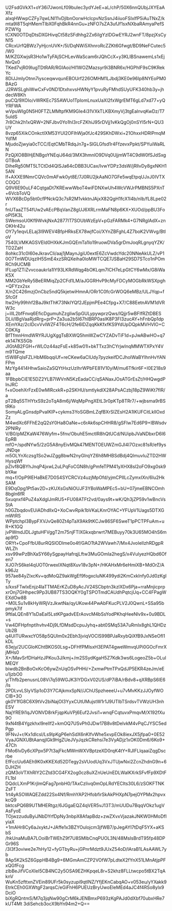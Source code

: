 U2FsdGVkX1+oY36i7JwonLf09buIec3ydYJeE+aL/chP/50X6nnQUbjJXYEaAXfz
alxqHWwpCZFy7qwLNl11vDjIbnOorwHclcpvNzSsnJ4iiuoFSIxlfP5iAuTNxZ/k
mta9l8T5qHMemTIbX0FqhBkR4nnGu+zNFO7sZA3ufJf1sxNXbaRAmyaPefSPZWYg
tCXN0OTDqDtsDXGHivqCt58zSFdhhg2Zx6iIgYzlDGwEYRJ2wnFT/8pzjXsCyN15
CRcxUrfQBWz7yHjcnUVK+/5l/DqNWi5XhnroRcZZKt6Gfwgt/BD9NeFCutec5/W0
M/KZGXwjsR3Ho1wTyFAjSCHLevWaScam6rJQhCcX+y3KLIBSnawemLs1xEjNvQx0
TKed7vjR09IugTDtRAR/RGIAoi/HI1WOZMazsyr9i3BNR6x/HGPhlF9sC9KRekYc
8DlJJmIyOtnn7iysceqwvqunEBOUrf226OMHM1LJbdj3KE0e96Ip8NYEoPM0BAzG
J2RWSLghiWwCxFv0ND1DtxhxvsHWNyY1pvuRyFMhdSUyUFK340hb3y+jhdecW8Kh
puCQ/9XOIo/vWRKEc7S5AWUo1TplomLnuxUaXl2fxWgrEMT6gLd7xd77+yQYRFWA
wVpuWIg0N5H0FTZLMMtpfKM9GIe4i31VXkTLKBXmyVj3tgEalnvqKwDz/T75uldS
7r8Chk2h1xQRW+2NFJbv0Yo1hI3rcFZKhiJ95rDVjj1vKkQgOj0nSYI5rN+QU3UY
8vzp65XikCOnkctIXM53YUI2OFlhWja0fJc429SKhDWxi+21OhxxHDRlPmqMYd1M
MjudoZjwyia0cTCC/EqtCMbTRdqJn7g+SlGLGfsd1r4FfzevxPpkt/SPYuiWaRLN
PzQjXO8BIHjENBgoYNEqiJ64d/3MX3hmnlO9DVq0UjjmWT4C9dW0fSJdSxgGTBoA
DiheRg50MT5LTCtDd4QlSJa64cDBB3UCax/IvwYDPz3dsW/jRllvDy8gxNKH15AN
lf+AXXE9NmrCQVc0mAFwk0yt8E/7J0RU2jkAaNO7GFe5wqEtpqUJxJ0IVTXCOQCl
Q9V6E90uLF4CqtgaDt7KREwwWboT4wiFDNXwUh4WcVWJrPMBNS5PXnT+6VcbToVQ
WVX6BcDp5bt0cfPNckQ3c7sR2M1vkktnJAjxX82QgH1fcX1l4b/nIb/fL8Lpe02r
fnUTaaZT54fUw2vAEcPBqVanZ8gUJ6XRLrmMaFN8p6KX+XUOd/ppBU3FooPI5K3L
SWemsoU0Kf9WvkjNxA2877IT7SOUbWzEpV+pGzFARMk4+G7NRglAdX+znOKHr42u
OY7y1eqvLELaj3l9WEV4BfpHRksEX78wjfCoi/XYnZBFghL4Z7boK2VWvg/BtloV
7540LVMKAGSVEId0HXkKJmGQEmTa1lo19ruowDVa5grDmJoqRLgnyqYZK/TD2ZaH
8ohkc31c0I60eJkravCli/aaj1jMaynJgiU0extE6ZcVwdcYdc20NNeAkULZ/vP1
0O7TmWDUqzIH5SmE4xzSRQXeiha0loMWTCQE7JSBaH29SD7STco1nPOmRCh9UCMB
lFLup1ZTiZvvcoaukrla1lY93LKRdWqg4bOKLqm7ICH7eLpGtCY6wMx/G8iWaK5X
MM2GbYeRy5BeERMiqZp2CFd1LM/aJGGRHvP9cMyFDCyMOGbRkWSXpgh+QFYzx2sx
X/n2C426mzjOnCbz5ndQ5kjetwiHmnA/ORr1C0fcGrWOQ6eMBz/ULJYqp+fSfcGf
ltw2Hy99hhf2BaJ9ktThK73NkIYQf2JEpjmPEe4Cfpg+X7/C88EetnAVM1dVRW3c
j+iIIL2bfFnvq6EficDgumuhZzgIiwSpGULypywprzQws/lQjjr5wBFIfRZtDBES
DLii/lBgVaaRjdRrg+prP+Za3ua2b5I67hIBRP0asIK8P3FI3zucAY+hFnbQp1dp
XEmYAz/2cIDcvVvlWZF4T6cH/2fe6IDZqqKkKfxfKS9YdUpDQpkMVHVIO+CC0KXg
BfTfmnHmdWRYRJUgXggTsBXWQ5hmWZwCYZADvTiF1d+pJwABwHO+q7ek147KS5Gb
JIGtAB2FGH+rWLOz44azFsE+k85w01l+bkTTxz3hCYrjwInqMMWTXPxY4Vm9TQme
t5W8FqIsFZLHbM6bqqiUf+reCKew6aClUdy7pyzkeifDCJhoIWaBYIhnHvYANFPm
MzYg4414HhwSaioZaSQYtHxzUzIhrWPbFE81V10yiM/mu6Tfkir6F+I0E218s9aa
1FBbpbCiE1E5DZ2YLB7IWVnN5KzEadaCC/qSANaxJOsATGrEsZt/HHQwgdPInJRC
f+xOoehXrFzxE0wMlRcxkR+p2SKHU/smtlykdlX28APsACzbj18pZ9WiKt7flR/a
pT2Bq5STHYtxS9z2oTqA8m6j/WqMpPngXEtL3r0pKTp8TRr7/+wjbsma9rBStRKo
SomyALgGnsdpPvaIKlP+cykms3YoSGBmLZqfBXrSlZEsH2A1IKUFCitLkllOxdZz
M4wdXc6FFhE2qQ2sY0Ha8OaNe+c6rAk6spCHHR8/gSFIw7Ed6P9+IBWsdv2PNlRy
V/B0/pMZKaW476Wyfm+5fnv/ObuhE5mctIR8hQtUCd/NUipbJVaNDbxrD6I6EpRB
mfO+/spdNYw5/2zG5A8nyEivMQk47MENTOEUWZmGJl4I7Ozxc81sR/ef9ysJNDqe
m5OLYnXczsg1So2wJZgg8bwN2nyGlrqYZ6h8MHBSdBdj4QlmuvluZTD2HWHysqWf
pZlvf8QBYhJnqP4jxwL2uLPqFoCGN8h/gPmfeTPM41yXHX8sl2oFO9xg0sk9bYAw
mq+f/OpP9IEHaBkE7D0S4SYCRCVz4uzjMpOfd/yjmCPIILcZymxIXn/6Iu2HkSAM
E9DqOpg1Pt5av2D+zKUXsGsNiOUJF3YBoWaMPEc5+bU+07jmeEBNCOmh8bgln6fR
5xuqnxf4PuZ4aXdgIJmRU5+FU08ATFt2vd/0ays9t+wK/Qh3jZP59v1wBncVsStA
h0GZbqdovEUiADhdllxQ+XoCwvRpik1bVKaLKnrOYAC+YFUpV1Uags5DTXGmWtRS
WPptchpI3BypFXVJvQe80Zt4pTaX9Ak9tKCJw86SF6SweT1pPCTPFuAm+uR+K1GQ
jvPWmdJDLJgtuHFVggT2m75njFTlXGkxqbrwrt7MEBuyy70k3U65MO4hS6map9fD
ORYt+CpoFfbU8urRQSlODlme0o4f/GAOTtA2WVawh7/Mx4JvoIellzhRDgpRWLZh
xsv99wPzBhXaSY66ySgpayHafrqjLftw3MuGOmIa2hegS/x4VulyezHQbd6Ofen7
XJO7rS6kel4qUOT0rwexIXNqt8Xuv18v3pN+/HKAHxMr6eHmiXB+MdOrZ/Ak96Jz
957ae84yZIxcKv+qdMoQZ9akWgEf9fogxcluNK499ydi2KmCxkInfy0Jd0zKglTy
s/kxsFTwlxEnjz4laTTMAErKZuD8yAcJV24SCbptn3kzlXDx6Pja+rraMnjicprp
xrOnj7GHhpec9Pp3UB87TS3OQKY0gTSPOTmdCAUdhPqtcjUq+CC4FPagWEXdOw8B
+M0LSu1v8kHyWRjVzJkwtNa/qyUKow44PwAbFKucPLV2J0QwnL+SSa95bpmyk7if
9ftIaLQEn8Y1sDaEaI5LstKPgadvEErAovcM4bSsYodPKhqHeeNlv9x+0u9BDL+s
Vw4DFHpfnptIhvhv4Dj9LfDMsdDcpuJyhq+abt0SMq53A7uRmlx8ghL1QHDzUb2B
q4UITURwxcYO58p5QUlm0x2Ebh3jviqVOClS99BPJaRxybQiXfB9JxNSeOfl1kDL
63ejy/2UCGloKChtBKOS0Lsg+DFHfPMIsxH3EPAT4gweWmvqUPi0GOcFmrXjMHs0
X+/MavSrfDHaHzJPKou3J/kmj+/m2SSydKgaH5Z7Kdk3ws6LogeoZ5b+OLulMEQY
biwdb2BnBoOxKcO6ywZnUqOSvPHHi/+ZxmwPtmTPxQdJP5EKR4zeJm/eEu1jzbO0
y/Thfb2penusnL08Vi7q59WGJK3IYDGxV02US/dP7iBA/rBdv8+qXRBpS6lE6/ls
2PDLvvLSIyVSp1oD3Y7CAjkmxSpN//JChUSpzheeeU+u7vMvKKzJJOyfWOCIB+3O
gk0Y1fG8C6X9tVv2biNajOI3YyxCUtUMujstW1r1J9UTIbTSrdsvTVWzUH3nhESV
NajYRE9i1qJVONVD8rkFjqpKuVPj6Euf2Jvsi1+wnqFCqtuvxPmqvM/X192fXu9O
9xN4tB4Ygzkhxl9reIlf2+kmOQ7USvPh0JDw17B8v8tDelvkM4vPqCJYSC5edPgp
9FNvJ+r/Kx1dIcsl/Ls9lpKgP6ehSdX6nKIfvWhe5xvpEOk8iexJX5jfpa0+0E52
VyaJGNXUBtAanqjIGk9HgZUeJVyJqzkCRehsi7e3VyADjz1xOK0Dm6/6Ko9+47Ch
FMo6IvDy6cXPpx5P7t3ajFkcMWmWXVBptzeXD0rqK4tY+RJlFLlqaaiZqgDscrbe
EfFccUu6AEh9K0xKKEXd52DTegy2sVUodUq3VxJTUjwNxi2ZcnZhdnG9n+6DJHZH
zQM3oVTXhRIY2CZtd3CG4FX2og0cz8uXZnUeUnEDLWalKXrkSFvfFp9XDtFFL1bI
DQdcLXmP1KrjlmQFag7pnbH0/TAxCzlivq0mOpLRdYECIts30L6/zSOKFTNKZsFT
1rt4yASOWAQEZdd22Sx4Nf/RmhYAP2HfobfirSkAkPHXpN7pejOYPMx2hpvxkcQ9
bktcsPQ6B9UTMHERtgz/6JGgaEQZ4qVER5vJ13T3/mUUDu7BqqVOkz1ugVAsFyoE
TOjwzzuduByiJNbDYrfDpNy3nbpX8AfapBdz+zwZXvxVjazakJNKW0HMoDfIyiaX
+1mAHr8Cy6aJxyktJ+JAffe1x3BZYOulojcm3jfWB7/pJegAYI7tDqF5YX+aKSbS
/hkUnaMuBA7LOoiBrTWEhZ9f7U8SMIbCnqPUOL3N/48MsIsBrdT95fp48DPGr96S
/3I3f3oviwe2e7hHy12+fyGTbyRu+jGPnrMdzt9JUxZ54oD/lAraB1LAsAAWL7yb
8Ap5K2kSZ6GppHB4Bg9+6MGmAmCZP2VOfW7pLdteX2fYnX51LMnAtjpPFxQGfFcg
zlbBeJifVCoXIeI5CB4NC2y5OSA9EZHKpqeL8r+S2khz8FLLtwcpo5tBX2TqAknV
WuKn5zfttxnZVEin89UFr5k0syzupi9qtINZ/YfjEKnCabqAO+v053eu/yYXakk9
EtrkCEh0GXWtgF2arqsC/eGiFhH6PUEUzBryUwoEIeMEd4aJC4f4RSo8ylx9DciO
biXgRQntmS/M7q3jqNw90gCrM6kJENBmxP693zKgPAJd0dXbf70ubxHRe7kUT4Mt
3diSehcb3ocX9bYn94m2+Q==
